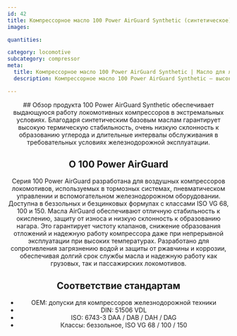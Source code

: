 ```yaml
---
id: 42
title: Компрессорное масло 100 Power AirGuard Synthetic (синтетическое)
images:

quantities:

category: locomotive
subcategory: compressor
meta:
  title: Компрессорное масло 100 Power AirGuard Synthetic | Масло для локомотивов повышенной эффективности
  description: Компрессорное масло 100 Power AirGuard Synthetic — высокоэффективная смазка для локомотивных компрессоров. Синтетические базовые масла обеспечивают исключительную термическую стабильность, низкую склонность к образованию углерода и увеличенные интервалы обслуживания. Подходит для тяжёлых условий железнодорожной эксплуатации, соответствует допускам OEM, стандартам DIN 51506 VDL и ISO 6743-3. Также доступно в беззольной версии ISO VG 68 / 100 / 150.

---
```


<Header>
  ## Обзор продукта
  100 Power AirGuard Synthetic обеспечивает выдающуюся работу
  локомотивных компрессоров в экстремальных условиях. Благодаря
  синтетическим базовым маслам гарантирует высокую термическую
  стабильность, очень низкую склонность к образованию углерода и
  длительные интервалы обслуживания в требовательных условиях
  железнодорожной эксплуатации.

  ## О 100 Power AirGuard
  Серия 100 Power AirGuard разработана для воздушных компрессоров локомотивов, используемых в тормозных системах, пневматическом управлении и вспомогательном железнодорожном оборудовании. Доступна в беззольных и безцинковых формулах с классами ISO VG 68, 100 и 150. Масла AirGuard обеспечивают отличную стабильность к окислению, защиту от износа и низкую склонность к образованию нагара. Это гарантирует чистоту клапанов, снижение образования отложений и надежную работу компрессора даже при непрерывной эксплуатации при высоких температурах. Разработано для сопротивления загрязнению водой и защиты от ржавчины и коррозии, обеспечивая долгий срок службы масла и надежную работу как грузовых, так и пассажирских локомотивов.


  ## Соответствие стандартам
  - OEM: допуски для компрессоров железнодорожной техники
  - DIN: 51506 VDL
  - ISO: 6743-3 DAA / DAB / DAH / DAG
  - Классы: беззольное, ISO VG 68 / 100 / 150

</Header>
